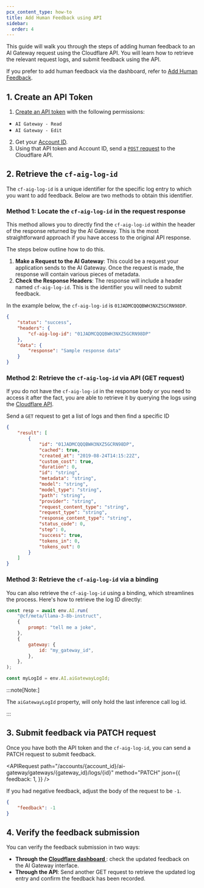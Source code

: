 ```yaml
---
pcx_content_type: how-to
title: Add Human Feedback using API
sidebar:
  order: 4
---
```



This guide will walk you through the steps of adding human feedback to an AI Gateway request using the Cloudflare API. You will learn how to retrieve the relevant request logs, and submit feedback using the API.

If you prefer to add human feedback via the dashboard, refer to [Add Human Feedback](/ai-gateway/evaluations/add-human-feedback/).

## 1. Create an API Token

1. [Create an API token](/fundamentals/api/get-started/create-token/) with the following permissions:

- `AI Gateway - Read`
- `AI Gateway - Edit`

2. Get your [Account ID](/fundamentals/account/find-account-and-zone-ids/).
3. Using that API token and Account ID, send a [`POST` request](/api/resources/ai_gateway/methods/create/) to the Cloudflare API.

## 2. Retrieve the `cf-aig-log-id`

The `cf-aig-log-id` is a unique identifier for the specific log entry to which you want to add feedback. Below are two methods to obtain this identifier.

### Method 1: Locate the `cf-aig-log-id` in the request response

This method allows you to directly find the `cf-aig-log-id` within the header of the response returned by the AI Gateway. This is the most straightforward approach if you have access to the original API response.

The steps below outline how to do this.

1. **Make a Request to the AI Gateway**: This could be a request your application sends to the AI Gateway. Once the request is made, the response will contain various pieces of metadata.
2. **Check the Response Headers**: The response will include a header named `cf-aig-log-id`. This is the identifier you will need to submit feedback.

In the example below, the `cf-aig-log-id` is `01JADMCQQQBWH3NXZ5GCRN98DP`.

```json
{
	"status": "success",
	"headers": {
		"cf-aig-log-id": "01JADMCQQQBWH3NXZ5GCRN98DP"
	},
	"data": {
		"response": "Sample response data"
	}
}
```

### Method 2: Retrieve the `cf-aig-log-id` via API (GET request)

If you do not have the `cf-aig-log-id` in the response body or you need to access it after the fact, you are able to retrieve it by querying the logs using the [Cloudflare API](/api/resources/ai_gateway/subresources/logs/methods/list/).

Send a `GET` request to get a list of logs and then find a specific ID

<APIRequest
	path="/accounts/{account_id}/ai-gateway/gateways/{gateway_id}/logs"
	method="GET"
/>

```json output
{
	"result": [
		{
			"id": "01JADMCQQQBWH3NXZ5GCRN98DP",
			"cached": true,
			"created_at": "2019-08-24T14:15:22Z",
			"custom_cost": true,
			"duration": 0,
			"id": "string",
			"metadata": "string",
			"model": "string",
			"model_type": "string",
			"path": "string",
			"provider": "string",
			"request_content_type": "string",
			"request_type": "string",
			"response_content_type": "string",
			"status_code": 0,
			"step": 0,
			"success": true,
			"tokens_in": 0,
			"tokens_out": 0
		}
	]
}
```

### Method 3: Retrieve the `cf-aig-log-id` via a binding

You can also retrieve the `cf-aig-log-id` using a binding, which streamlines the process. Here's how to retrieve the log ID directly:

```js
const resp = await env.AI.run(
	"@cf/meta/llama-3-8b-instruct",
	{
		prompt: "tell me a joke",
	},
	{
		gateway: {
			id: "my_gateway_id",
		},
	},
);

const myLogId = env.AI.aiGatewayLogId;
```

:::note[Note:]

The `aiGatewayLogId` property, will only hold the last inference call log id.

:::

## 3. Submit feedback via PATCH request

Once you have both the API token and the `cf-aig-log-id`, you can send a PATCH request to submit feedback.

<APIRequest
	path="/accounts/{account_id}/ai-gateway/gateways/{gateway_id}/logs/{id}"
	method="PATCH"
	json={{
		feedback: 1,
	}}
/>

If you had negative feedback, adjust the body of the request to be `-1`.

```json
{
	"feedback": -1
}
```

## 4. Verify the feedback submission

You can verify the feedback submission in two ways:

- **Through the [Cloudflare dashboard ](https://dash.cloudflare.com)**: check the updated feedback on the AI Gateway interface.
- **Through the API**: Send another GET request to retrieve the updated log entry and confirm the feedback has been recorded.
